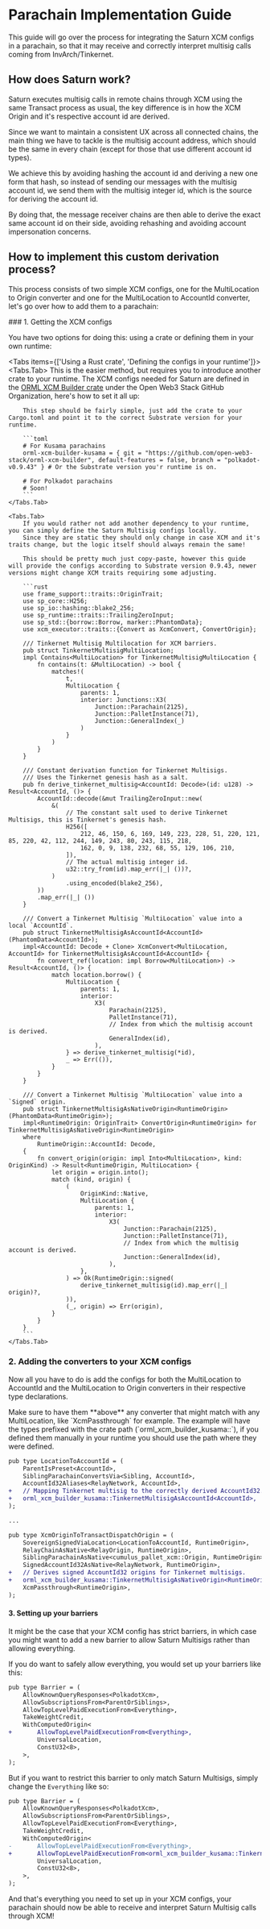 
# Parachain Implementation Guide
This guide will go over the process for integrating the Saturn XCM configs in a parachain, so that it may receive and correctly interpret multisig calls coming from InvArch/Tinkernet. 

## How does Saturn work?

Saturn executes multisig calls in remote chains through XCM using the same Transact process as usual, the key difference is in how the XCM Origin and it's respective account id are derived.

Since we want to maintain a consistent UX across all connected chains, the main thing we have to tackle is the multisig account address, which should be the same in every chain (except for those that use different account id types).

We achieve this by avoiding hashing the account id and deriving a new one form that hash, so instead of sending our messages with the multisig account id, we send them with the multisig integer id, which is the source for deriving the account id.

By doing that, the message receiver chains are then able to derive the exact same account id on their side, avoiding rehashing and avoiding account impersonation concerns.

## How to implement this custom derivation process?

This process consists of two simple XCM configs, one for the MultiLocation to Origin converter and one for the MultiLocation to AccountId converter, let's go over how to add them to a parachain:

<Steps>
### 1. Getting the XCM configs

You have two options for doing this: using a crate or defining them in your own runtime:

<Tabs items={['Using a Rust crate', 'Defining the configs in your runtime']}>
	<Tabs.Tab>
		This is the easier method, but requires you to introduce another crate to your runtime.
		The XCM configs needed for Saturn are defined in the [ORML XCM Builder crate](https://github.com/open-web3-stack/orml-xcm-builder) under the Open Web3 Stack GitHub Organization, here's how to set it all up:
		
		This step should be fairly simple, just add the crate to your Cargo.toml and point it to the correct Substrate version for your runtime.
		
		```toml
		# For Kusama parachains
		orml-xcm-builder-kusama = { git = "https://github.com/open-web3-stack/orml-xcm-builder", default-features = false, branch = "polkadot-v0.9.43" } # Or the Substrate version you'r runtime is on.
		
		# For Polkadot parachains
		# Soon!
		```
	</Tabs.Tab>

	<Tabs.Tab>
		If you would rather not add another dependency to your runtime, you can simply define the Saturn Multisig configs locally.
		Since they are static they should only change in case XCM and it's traits change, but the logic itself should always remain the same!
		
		This should be pretty much just copy-paste, however this guide will provide the configs according to Substrate version 0.9.43, newer versions might change XCM traits requiring some adjusting.
		
		```rust
		use frame_support::traits::OriginTrait;
		use sp_core::H256;
		use sp_io::hashing::blake2_256;
		use sp_runtime::traits::TrailingZeroInput;
		use sp_std::{borrow::Borrow, marker::PhantomData};
		use xcm_executor::traits::{Convert as XcmConvert, ConvertOrigin};
		
		/// Tinkernet Multisig Multilocation for XCM barriers.
		pub struct TinkernetMultisigMultiLocation;
		impl Contains<MultiLocation> for TinkernetMultisigMultiLocation {
		    fn contains(t: &MultiLocation) -> bool {
		        matches!(
		            t,
		            MultiLocation {
		                parents: 1,
		                interior: Junctions::X3(
		                    Junction::Parachain(2125),
		                    Junction::PalletInstance(71),
		                    Junction::GeneralIndex(_)
		                )
		            }
		        )
		    }
		}
		
		/// Constant derivation function for Tinkernet Multisigs.
		/// Uses the Tinkernet genesis hash as a salt.
		pub fn derive_tinkernet_multisig<AccountId: Decode>(id: u128) -> Result<AccountId, ()> {
		    AccountId::decode(&mut TrailingZeroInput::new(
		        &(
		            // The constant salt used to derive Tinkernet Multisigs, this is Tinkernet's genesis hash.
		            H256([
		                212, 46, 150, 6, 169, 149, 223, 228, 51, 220, 121, 85, 220, 42, 112, 244, 149, 243, 80, 243, 115, 218,
		                162, 0, 9, 138, 232, 68, 55, 129, 106, 210,
		            ]),
		            // The actual multisig integer id.
		            u32::try_from(id).map_err(|_| ())?,
		        )
		            .using_encoded(blake2_256),
		    ))
		    .map_err(|_| ())
		}
		
		/// Convert a Tinkernet Multisig `MultiLocation` value into a local `AccountId`.
		pub struct TinkernetMultisigAsAccountId<AccountId>(PhantomData<AccountId>);
		impl<AccountId: Decode + Clone> XcmConvert<MultiLocation, AccountId> for TinkernetMultisigAsAccountId<AccountId> {
		    fn convert_ref(location: impl Borrow<MultiLocation>) -> Result<AccountId, ()> {
		        match location.borrow() {
		            MultiLocation {
		                parents: 1,
		                interior:
		                    X3(
		                        Parachain(2125),
		                        PalletInstance(71),
		                        // Index from which the multisig account is derived.
		                        GeneralIndex(id),
		                    ),
		            } => derive_tinkernet_multisig(*id),
		            _ => Err(()),
		        }
		    }
		}
		
		/// Convert a Tinkernet Multisig `MultiLocation` value into a `Signed` origin.
		pub struct TinkernetMultisigAsNativeOrigin<RuntimeOrigin>(PhantomData<RuntimeOrigin>);
		impl<RuntimeOrigin: OriginTrait> ConvertOrigin<RuntimeOrigin> for TinkernetMultisigAsNativeOrigin<RuntimeOrigin>
		where
		    RuntimeOrigin::AccountId: Decode,
		{
		    fn convert_origin(origin: impl Into<MultiLocation>, kind: OriginKind) -> Result<RuntimeOrigin, MultiLocation> {
		        let origin = origin.into();
		        match (kind, origin) {
		            (
		                OriginKind::Native,
		                MultiLocation {
		                    parents: 1,
		                    interior:
		                        X3(
		                            Junction::Parachain(2125),
		                            Junction::PalletInstance(71),
		                            // Index from which the multisig account is derived.
		                            Junction::GeneralIndex(id),
		                        ),
		                },
		            ) => Ok(RuntimeOrigin::signed(
		                derive_tinkernet_multisig(id).map_err(|_| origin)?,
		            )),
		            (_, origin) => Err(origin),
		        }
		    }
		}
		```
	</Tabs.Tab>
</Tabs>

### 2. Adding the converters to your XCM configs
		
Now all you have to do is add the configs for both the MultiLocation to AccountId and the MultiLocation to Origin converters in their respective type declarations.

<Callout type="warning" emoji="⚠️">
	Make sure to have them **above** any converter that might match with any MultiLocation, like `XcmPassthrough` for example.
</Callout>

<Callout type="info" emoji="ℹ️">
The example will have the types prefixed with the crate path (`orml_xcm_builder_kusama::`), if you defined them manually in your runtime you should use the path where they were defined.
</Callout>

```diff
pub type LocationToAccountId = (
	ParentIsPreset<AccountId>,
	SiblingParachainConvertsVia<Sibling, AccountId>,
	AccountId32Aliases<RelayNetwork, AccountId>,
+	// Mapping Tinkernet multisig to the correctly derived AccountId32.
+	orml_xcm_builder_kusama::TinkernetMultisigAsAccountId<AccountId>,
);

...

pub type XcmOriginToTransactDispatchOrigin = (
	SovereignSignedViaLocation<LocationToAccountId, RuntimeOrigin>,
	RelayChainAsNative<RelayOrigin, RuntimeOrigin>,
	SiblingParachainAsNative<cumulus_pallet_xcm::Origin, RuntimeOrigin>,
	SignedAccountId32AsNative<RelayNetwork, RuntimeOrigin>,
+	// Derives signed AccountId32 origins for Tinkernet multisigs.
+	orml_xcm_builder_kusama::TinkernetMultisigAsNativeOrigin<RuntimeOrigin>,
	XcmPassthrough<RuntimeOrigin>,
);
```

#### 3. Setting up your barriers

It might be the case that your XCM config has strict barriers, in which case you might want to add a new barrier to allow Saturn Multisigs rather than allowing everything.

If you do want to safely allow everything, you would set up your barriers like this:

```diff
pub type Barrier = (
	AllowKnownQueryResponses<PolkadotXcm>,
	AllowSubscriptionsFrom<ParentOrSiblings>,
	AllowTopLevelPaidExecutionFrom<Everything>,
	TakeWeightCredit,
	WithComputedOrigin<
+		AllowTopLevelPaidExecutionFrom<Everything>,
		UniversalLocation,
		ConstU32<8>,
	>,
);
```

But if you want to restrict this barrier to only match Saturn Multisigs, simply change the `Everything` like so:

```diff
pub type Barrier = (
	AllowKnownQueryResponses<PolkadotXcm>,
	AllowSubscriptionsFrom<ParentOrSiblings>,
	AllowTopLevelPaidExecutionFrom<Everything>,
	TakeWeightCredit,
	WithComputedOrigin<
-		AllowTopLevelPaidExecutionFrom<Everything>,
+		AllowTopLevelPaidExecutionFrom<orml_xcm_builder_kusama::TinkernetMultisigMultiLocation>,
		UniversalLocation,
		ConstU32<8>,
	>,
);
```
</Steps>

And that's everything you need to set up in your XCM configs, your parachain should now be able to receive and interpret Saturn Multisig calls through XCM!

